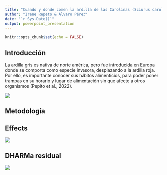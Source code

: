 ```yaml
---
title: "Cuando y donde comen la ardilla de las Carolinas (Sciurus carolinensis) en NY?"
author: "Irene Repeto & Álvaro Pérez"
date: "`r Sys.Date()`"
output: powerpoint_presentation
---
```


```r
knitr::opts_chunk$set(echo = FALSE)
```

## Introducción

La ardilla gris es nativa de norte américa, pero fue introducida en Europa donde se comporta como especie invasora, desplazando a la ardilla roja. Por ello, es importante conocer sus hábitos alimenticios, para poder poner trampas en su horario y lugar de alimentación sin que afecte a otros organismos (Pepito et al., 2022).

![](https://upload.wikimedia.org/wikipedia/commons/thumb/7/7c/Eastern_Grey_Squirrel_in_St_James%2527s_Park%252C_London_-_Nov_2006_edit.jpg/1200px-Eastern_Grey_Squirrel_in_St_James%2527s_Park%252C_London_-_Nov_2006_edit.jpg)

## Metodología

## Effects

![](images/plot_zoom-01.png)

## DHARMa residual

![](images/plot_zoom1.png)
